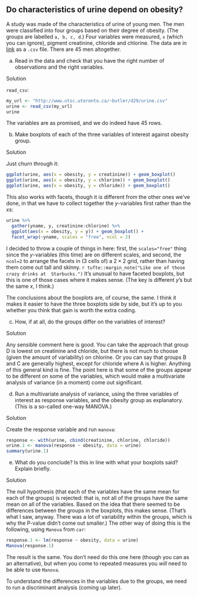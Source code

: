 ##  Do characteristics of urine depend on obesity?


 A study was made of the characteristics of urine of young
men. The men were classified into four groups based on their degree of
obesity. (The groups are labelled `a, b, c, d`.) Four variables
were measured, `x` (which you can ignore), pigment creatinine,
chloride and chlorine. The data are in
[link](http://www.utsc.utoronto.ca/~butler/d29/urine.csv) as a
`.csv` file. There are 45 men altogether.



(a) Read in the data and check that you have the right number
of observations and the right variables.
 
Solution


`read_csv`:
```r
my_url <- "http://www.utsc.utoronto.ca/~butler/d29/urine.csv"
urine <- read_csv(my_url)
urine
```

     

The variables are as promised, and we do indeed have 45 rows. 
 

(b) Make boxplots of each of the three variables of interest
against obesity group. 
 
Solution


Just churn through it:
```r
ggplot(urine, aes(x = obesity, y = creatinine)) + geom_boxplot()
ggplot(urine, aes(x = obesity, y = chlorine)) + geom_boxplot()
ggplot(urine, aes(x = obesity, y = chloride)) + geom_boxplot()
```

     

This also works with facets, though it is different from the other
ones we've done, in that we have to collect together the $y$-variables
first rather than the $x$s:

```r
urine %>%
  gather(yname, y, creatinine:chlorine) %>%
  ggplot(aes(x = obesity, y = y)) + geom_boxplot() +
  facet_wrap(~yname, scales = "free", ncol = 2)
```

 

I decided to throw a couple of things in here: first, the
`scales="free"` thing since the $y$-variables (this time) are
on different scales, and second, the `ncol=2` to arrange the
facets in (3 cells of) a $2\times 2$ grid, rather than having them
come out tall and skinny.
`r tufte::margin_note("Like one of those crazy drinks at  Starbucks.")` It's unusual to have faceted boxplots, but this is one
of those cases where it makes sense. (The key is different $y$'s but
the same $x$, I think.)

The conclusions about the boxplots are, of course, the same. I think
it makes it easier to have the three boxplots side by side, but it's
up to you whether you think that gain is worth the extra coding.
 

(c) How, if at all, do the groups differ on the variables of interest?
 
Solution


Any sensible comment here is good. You can take the approach that
group D is lowest on creatinine and chloride, but there is not
much to choose (given the amount of variability) on chlorine. Or
you can say that groups B and C are generally highest, except for
chloride where A is higher. Anything of this general kind is fine.
The point here is that some of the groups appear to be different
on some of the variables, which would make a multivariate analysis
of variance (in a moment) come out significant.
 

(d) Run a multivariate analysis of variance, using the three
variables of interest as response variables, and the obesity group
as explanatory. (This is a so-called one-way MANOVA.)
 
Solution


Create the response variable and run `manova`:
```r
response <- with(urine, cbind(creatinine, chlorine, chloride))
urine.1 <- manova(response ~ obesity, data = urine)
summary(urine.1)
```

     
 

(e) What do you conclude? Is this in line with what your
boxplots said? Explain briefly.
 
Solution


The null hypothesis (that each of the variables have the same mean
for each of the groups) is rejected: that is, not all of the
groups have the same mean on all of the variables.
Based on the idea that there seemed to be differences between the
groups in the boxplots, this makes sense. (That's what I saw,
anyway. There was a lot of variability within the groups, which is
why the P-value didn't come out smaller.)
The other way of doing this is the following, using
`Manova` from `car`:
```r
response.1 <- lm(response ~ obesity, data = urine)
Manova(response.1)
```

     

The result is the same. You don't need do this one here (though you
can as an alternative), but when you come to repeated measures you
*will* need to be able to use `Manova`.

To understand the differences in the variables due to the groups, we
need to run a discriminant analysis (coming up later).

 



